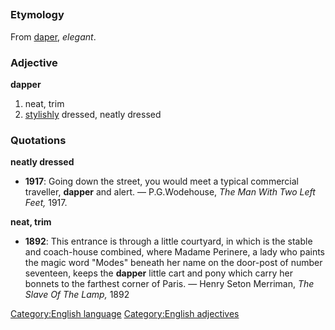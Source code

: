 =={{en}}==
[[Category:English language]] [[Category:English adjectives]]
===Etymology===
From {{enm}} [[daper]], ''elegant''.
===Adjective===
'''dapper'''
#neat, trim
#[[stylish]]ly dressed, neatly dressed

===Quotations===
'''neatly dressed'''
*'''1917''': Going down the street, you would meet a typical commercial traveller, '''dapper''' and alert. &mdash; P.G.Wodehouse, ''The Man With Two Left Feet,'' 1917.

'''neat, trim'''
*'''1892''': This entrance is through a little courtyard, in which is the stable and coach-house combined, where Madame Perinere, a lady who paints the magic word "Modes" beneath her name on the door-post of number seventeen, keeps the '''dapper''' little cart and pony which carry her bonnets to the farthest corner of Paris. &mdash; Henry Seton Merriman, ''The Slave Of The Lamp,'' 1892